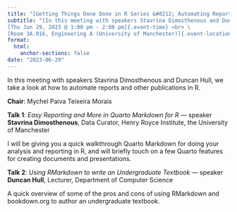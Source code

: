```yaml
---
title: "[Getting Things Done Done in R Series &#8212; Automating Reports and More]{.event-title}"
subtitle: "[In this meeting with speakers Stavrina Dimosthenous and Duncan Hull, we take a look at how to automate reports and other publications in R.]{.event-summary} <br> \
[Thu Jun 29, 2023 @ 1:00 pm - 2:00 pm]{.event-time} <br> \
[Room 3A.016, Engineering A (University of Manchester)]{.event-location}"
format:
  html:
    anchor-sections: false
date: "2023-06-29"
---
```


<!--
date: "2023-06-29T13:00:00"
date_end: "2023-06-29T14:00:00"
event: R User Group Meeting 
location: Engineering A Room 3A.016 (University of Manchester)
publish_date: "2023-08-20T00:00:00"
-->

In this meeting with speakers Stavrina Dimosthenous and Duncan Hull, we take a look at how to automate reports and other publications in R. 

**Chair**: Mychel Paiva Teixeira Morais

**Talk 1**: *Easy Reporting and More in Quarto Markdown for R* &#8212; speaker **Stavrina Dimosthenous**, Data Curator, Henry Royce Institute, the University of Manchester

I will be giving you a quick walkthrough Quarto Markdown for doing your analysis and reporting in R, and will briefly touch on a few Quarto features for creating documents and presentations.

**Talk 2**: *Using RMarkdown to write an Undergraduate Textbook* &#8212; speaker **Duncan Hull**, Lecturer, Department of Computer Science

A quick overview of some of the pros and cons of using RMarkdown and bookdown.org to author an undergraduate textbook.
